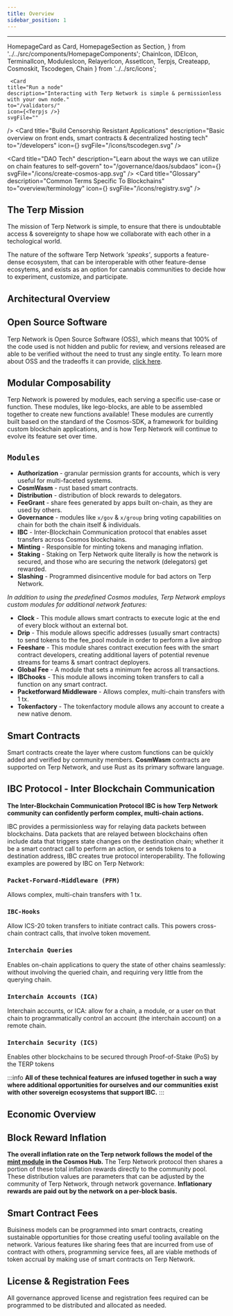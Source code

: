 ```yaml
---
title: Overview 
sidebar_position: 1
---
```

---
  HomepageCard as Card,
  HomepageSection as Section,
} from '../../src/components/HomepageComponents';
  ChainIcon,
  IDEIcon,
  TerminalIcon,
  ModulesIcon,
  RelayerIcon,
  AssetIcon,
  Terpjs,
  Createapp,
  Cosmoskit,
  Tscodegen,
  Chain
} from '../../src/icons';

<Section  id="start" hasSubSections >

   <Section>
   
     <Card
    title="Run a node"
    description="Interacting with Terp Network is simple & permissionless with your own node."
    to="/validators/"
    icon={<Terpjs />}
    svgFile=""
  />
  <Card
    title="Build Censorship Resistant Applications"
    description="Basic overview on front ends, smart contracts & decentralized hosting tech"
    to="/developers"
    icon={<Tscodegen />}
    svgFile="/icons/tscodegen.svg"
  />

  <Card
    title="Blockchain Wallet Tech "
    description="Introduction to compatible cryptographic wallets, also basic guidelines & security best practices."
    to="/guides/wallets"
    icon=""
    svgFile="/icons/bag.svg"
  />

  <Card
    title="DAO Tech"
    description="Learn about the ways we can utilize on chain features to self-govern"
    to="/governance/daos/subdaos"
    icon={<Createapp />}
    svgFile="/icons/create-cosmos-app.svg"
  />
  <Card
    title="Glossary"
    description="Common Terms Specific To Blockchains"
    to="overview/terminology"
    icon={<Cosmoskit />}
    svgFile="/icons/registry.svg"
  />
   
  </Section>



# The Terp Mission

The mission of Terp Network is simple, to ensure that there is undoubtable access & sovereignty to shape how we collaborate with each other in a techological world.

The nature of the software Terp Network *'speaks'*, supports a feature-dense ecosystem, that can be interoperable with other feature-dense ecosytems, and exists as an option for cannabis communities to decide how to experiment, customize, and participate.

# Architectural Overview

## Open Source Software
Terp Network is Open Source Software (OSS), which means that 100% of the code used is not hidden and public for review, and versions released are able to be verified without the need to trust any single entity. To learn more about OSS and the tradeoffs it can provide, [click here](https://opensource.org/osd).


## Modular Composability
 Terp Network is powered by modules, each serving a specific use-case or function. These modules, like lego-blocks, are able to be assembled together to create new functions available! These modules are currently built based on the standard of the Cosmos-SDK, a framework for building custom blockchain applications, and is how Terp Network will continue to evolve its feature set over time.

## `Modules`

- **Authorization** - granular permission grants for accounts, which is very useful for multi-faceted systems. 
- **CosmWasm** - rust based smart contracts.
- **Distribution** -  distribution of block rewards to delegators.
- **FeeGrant** - share fees generated by apps built on-chain, as they are used by others.
- **Governance** - modules like `x/gov` & `x/group` bring voting capabilities on chain for both the chain itself & individuals.
- **IBC** - Inter-Blockchain Communication protocol that enables asset transfers across Cosmos blockchains.
- **Minting** - Responsible for minting tokens and managing inflation.
- **Staking** - Staking on Terp Network quite literally is how the network is secured, and those who are securing the network (delegators) get rewarded.
- **Slashing** - Programmed disincentive module for bad actors on Terp Network.

*In addition to using the predefined Cosmos modules, Terp Network employs custom modules for additional network features:*

- **Clock** - This module allows smart contracts to execute logic at the end of every block without an external bot.
- **Drip** -  This module allows specific addresses (usually smart contracts) to send tokens to the fee_pool module in order to perform a live airdrop
- **Feeshare** - This module shares contract execution fees with the smart contract developers, creating additional layers of potential revenue streams for teams & smart contract deployers.
- **Global Fee** - A module that sets a minimum fee across all transactions. 
- **IBChooks** - This module allows incoming token transfers to call a function on any smart contract.
- **Packetforward Middleware** - Allows complex, multi-chain transfers with 1 tx.
- **Tokenfactory** - The tokenfactory module allows any account to create a new native denom. 

## Smart Contracts
Smart contracts create the layer where custom functions can be quickly added and verified by community members.  **CosmWasm** contracts are supported on Terp Network, and use Rust as its primary software language.

## IBC Protocol - Inter Blockchain Communication

**The Inter-Blockchain Communication Protocol IBC is how Terp Network community can confidently perform complex, multi-chain actions.**

IBC provides a permissionless way for relaying data packets between blockchains.
Data packets that are relayed between blockchains often include data that triggers state changes on the destination chain; whether it be a smart contract call to perform an action, or sends tokens to a destination address, IBC creates true protocol interoperability.
The following examples are powered by IBC on Terp Network: 

### `Packet-Forward-Middleware (PFM)`
Allows complex, multi-chain transfers with 1 tx.

### `IBC-Hooks`
Allow ICS-20 token transfers to initiate contract calls. This powers cross-chain contract calls, that involve token movement. 

### `Interchain Queries`
 Enables on-chain applications to query the state of other chains seamlessly: without involving the queried chain, and requiring very little from the querying chain.

### `Interchain Accounts (ICA)` 
 Interchain accounts, or ICA: allow for a chain, a module, or a user on that chain to programmatically control an account (the interchain account) on a remote chain.

### `Interchain Security (ICS)`
Enables other blockchains to be secured through Proof-of-Stake (PoS) by the TERP tokens

:::info
**All of these technical features are infused together in such a way where additional opportunities for ourselves and our communities exist with other sovereign ecosystems that support IBC.**
:::
# Economic Overview

## Block Reward Inflation

**The overall inflation rate on the Terp network follows the model of the <a href="https://github.com/gavinly/CosmosParametersWiki/blob/master/Mint.md" target="_blank">mint module</a> in the Cosmos Hub.**
The Terp Network protocol then shares a portion of these total inflation rewards directly to the community pool.
These distribution values are parameters that can be adjusted by the community of Terp Network, through network governance. 
**Inflationary rewards are paid out by the network on a per-block basis.**


## Smart Contract Fees
Buisiness models can be programmed into smart contracts, creating sustainable opportunities for those creating useful tooling available on the network. Various features like sharing fees that are incurred from use of contract with others, programming service fees, all are viable methods of token accrual by making use of smart contracts on Terp Network.

## License & Registration Fees 
All governance approved license and registration fees required can be programmed to be distributed and allocated as needed.
  </Section>